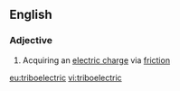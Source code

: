 ==English==

===Adjective===
{{en-adj}}

#{{physics}} Acquiring an [[electric charge]] via [[friction]]

[[eu:triboelectric]]
[[vi:triboelectric]]